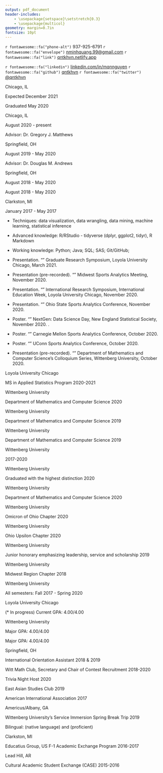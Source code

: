 ```yaml
---
output: pdf_document
header-includes:
    - \usepackage{setspace}\setstretch{0.3}
    - \usepackage{multicol}
geometry: margin=0.7in
fontsize: 10pt
---
```


\sffamily

\center \Large \textbf{Ngoc Minh Quang Nguyen}

\normalsize

`r fontawesome::fa("phone-alt")` 937-925-6791 \qquad
`r fontawesome::fa("envelope")` <nminhquang.99@gmail.com> \qquad
`r fontawesome::fa("link")` [qntkhvn.netlify.app](https://qntkhvn.netlify.app)

`r fontawesome::fa("linkedin")` [linkedin.com/in/mqnnguyen](https://www.linkedin.com/in/mqnnguyen) \qquad
`r fontawesome::fa("github")` [qntkhvn](https://github.com/qntkhvn) \qquad
`r fontawesome::fa("twitter")` [\@qntkhvn](https://twitter.com/qntkhvn) \qquad

<!-- ## Contact Information -->

<!-- -   Born: August 6, 1999, Nha Trang, Khanh Hoa, Vietnam -->

<!-- -   Nationality: Vietnamese -->

<!-- -   US Visa Status: F-1 (Full-time Academic Student) -->

\raggedright

\vspace{\baselineskip}
\vspace{\baselineskip}
\vspace{\baselineskip}
\large \textbf{EDUCATION}
\hrulefill
\normalsize
\vspace{\baselineskip}
    
\textbf{Loyola University Chicago} \hspace*{\fill} Chicago, IL

\textbf{Master of Science, Applied Statistics} \hspace*{\fill} Expected December 2021
\begin{itemize}
\item Current GPA: 4.00/4.00 
\item Graduate Merit Award
\end{itemize}

\vspace{2mm}

\textbf{Wittenberg University}

\textbf{Bachelor of Science, Mathematics and Data Science} \hspace*{\fill} Graduated May 2020
\begin{itemize}
\item Summa Cum Laude; GPA: 3.97/4.00
\item Departmental Honors in Mathematics
\item Phi Beta Kappa and Pi Mu Epsilon
\end{itemize}
    
<!-- ## Research Interests -->

<!-- \begin{itemize} -->
<!--     \item[] Sports Analytics; Data Visualization; R Packages; Mathematical Statistics. -->
<!-- \end{itemize} -->

\vspace{\baselineskip}
\vspace{\baselineskip}
\vspace{\baselineskip}
\large \textbf{RESEARCH EXPERIENCE}
\hrulefill
\normalsize
\vspace{\baselineskip}

\textbf{Loyola University Chicago} \hspace*{\fill} Chicago, IL

\textbf{Graduate Research Assistant} \hspace*{\fill} August 2020 - present

Advisor: Dr. Gregory J. Matthews

\begin{itemize} 
\item Esimated the aging curves in baseball using multiple imputation with a hierarchical structure
\end{itemize}

<!-- \textit{Estimating Aging Curves in Baseball using Multiple Imputation}. Advised by Dr. Gregory J. Matthews. -->

\vspace{2mm}

\textbf{Wittenberg University} \hspace*{\fill} Springfield, OH

\textbf{Senior Honors Thesis} \hspace*{\fill} August 2019 - May 2020

Advisor: Dr. Douglas M. Andrews

\begin{itemize} 
\item Determined the consistency between the properties of goal scoring (number of goals, time between goals, time location of goals) in the English Premier League and the key distributions of the Poisson process (Poisson, exponential, uniform.)
\item Utilized Poisson regression to simulate and predict the outcomes for a Premier League season. Explored various team metrics including the chances of winning the league title, finishing in the top four and bottom three, and relegation points.
\end{itemize}

<!-- \begin{itemize}  -->
<!--     \item Wittenberg University, Department of Mathematics and Computer Science, Springfield, Ohio -->
<!--     \item[] Senior Honors Thesis Research \hspace*{\fill} August 2019 - May 2020 -->
<!--     \item[] \textit{Predictive Models of English Premier League Goal Scoring}. Advised by Dr. Douglas M. Andrews. -->
<!-- \end{itemize} -->

\vspace{\baselineskip}
\vspace{\baselineskip}
\vspace{\baselineskip}
\large \textbf{WORK EXPERIENCE}
\hrulefill
\normalsize
\vspace{\baselineskip}

\textbf{Wittenberg University} \hspace*{\fill} Springfield, OH

\textbf{Math Workshop Head Tutor} \hspace*{\fill} August 2018 - May 2020

\begin{itemize}

\item Tutored all levels of Mathematics and Statistics/Data Science; and introductory levels of Computer Science, Economics, and Chemistry.  Worked with students one-on-one as well as in small groups.

\item Coordinated annual GRE Quantitative training sessions. Created basic math skills assessment worksheets for introductory-level Statistics classes.

\item Performed daily updates on student activity tracking database. Analyzed time data and fixed bad time entries.

\item Assisted the director with the transition to remote tutoring and implementing new video conferencing platform

\end{itemize}

\vspace{2mm}

\textbf{Faculty Aide (Teaching/Research Assistant)} \hspace*{\fill} August 2018 - May 2020

\begin{itemize}

\item Provided aid to Dr. Sunny Jeong with Business courses including Courses assisted: International Business, Business Research Methods, Global Social Entrepreneurship, and Business Ethics and Leadership.

\item Updated course websites, created and graded online assignments, and compiled student grades.

\item Participated in professor’s research on finding new literature and resources. Developed new learning case studies and reading questions.    
    
\end{itemize}

\vspace{2mm}

\textbf{Clarkston Senior High School} \hspace*{\fill} Clarkston, MI

\textbf{S.U.M. (Student Understanding Math) Assistant} \hspace*{\fill} January 2017 - May 2017

\begin{itemize}

\item Facilitated daily Algebra II lessons and assisted students with in-class materials and homework assignments, creating examples to ensure student understanding of math concepts, and giving calculator instructions.

\end{itemize}

\vspace{\baselineskip}
\vspace{\baselineskip}
\vspace{\baselineskip}
\large \textbf{COMPUTING SKILLS}
\hrulefill
\normalsize
\vspace{\baselineskip}

-   Techniques: data visualization, data wrangling, data mining, machine learning, statistical inference

-   Advanced knowledge: R/RStudio - tidyverse (dplyr, ggplot2, tidyr), R Markdown

-   Working knowledge: Python; Java; SQL; SAS; Git/GitHub; \LaTeX

\vspace{\baselineskip}
\vspace{\baselineskip}
\vspace{\baselineskip}
\large \textbf{PRESENTATIONS \& POSTERS}
\hrulefill
\normalsize
\vspace{\baselineskip}

-   Presentation. "\textit{Poisson Modeling and Predicting English Premier League Goal Scoring.}" Graduate Research Symposium, Loyola University Chicago, March 2021.

-   Presentation (pre-recorded). "\textit{Poisson Modeling and Predicting English Premier League Goal Scoring.}" Midwest Sports Analytics Meeting, November 2020.

-   Presentation. "\textit{Poisson Modeling and Predicting English Premier League Goal Scoring.}" International Research Symposium, International Education Week, Loyola University Chicago, November 2020.

-   Presentation. "\textit{Poisson Modeling and Predicting English Premier League Goal Scoring.}" Ohio State Sports Analytics Conference, November 2020.

-   Poster. "\textit{Poisson Modeling and Predicting English Premier League Goal Scoring.}" NextGen: Data Science Day, New England Statistical Society, November 2020. \textbf{Poster Competition Co-Winner, Undergrad/MS Group}.

-   Poster. "\textit{Poisson Modeling and Predicting English Premier League Goal Scoring.}" Carnegie Mellon Sports Analytics Conference, October 2020.

-   Poster. "\textit{Poisson Modeling and Predicting English Premier League Goal Scoring.}" UConn Sports Analytics Conference, October 2020.

-   Presentation (pre-recorded). "\textit{Something Fishy About Manchester United’s Distribution of Goals Scored.}" Department of Mathematics and Computer Science’s Colloquium Series, Wittenberg University, October 2020.

\vspace{\baselineskip}
\vspace{\baselineskip}
\vspace{\baselineskip}
\large \textbf{AWARDS}
\hrulefill
\normalsize
\vspace{\baselineskip}

\textbf{Merit Award} \hspace*{\fill} Loyola University Chicago

MS in Applied Statistics Program \hspace*{\fill} 2020-2021

\vspace{2mm}

\textbf{The Charles and Elsie Little Mathematics Award} \hspace*{\fill} Wittenberg University

Department of Mathematics and Computer Science \hspace*{\fill} 2020

\begin{itemize}
\item Awarded to the most outstanding senior mathematics and data science majors.
\end{itemize}

\vspace{2mm}
    
\textbf{Mathematics 202 Award} \hspace*{\fill} Wittenberg University

Department of Mathematics and Computer Science \hspace*{\fill} 2019

\begin{itemize}
\item Awarded to an outstanding first-year student in the introductory calculus sequence.
\end{itemize}

\vspace{2mm}
    
\textbf{Textbook Award} \hspace*{\fill} Wittenberg University

Department of Mathematics and Computer Science \hspace*{\fill} 2019

\begin{itemize}
\item Awarded to first-year students majoring in the Department of Mathematics and Computer Science.
\end{itemize}

\vspace{2mm}
    
\textbf{International Student Scholarship and} \hspace*{\fill} Wittenberg University

\textbf{International Student Grant Program} \hspace*{\fill} 2017-2020

\vspace{\baselineskip}
\vspace{\baselineskip}
\vspace{\baselineskip}
\large \textbf{HONORS}
\hrulefill
\normalsize
\vspace{\baselineskip}

\textbf{Summa Cum Laude} \hspace*{\fill} Wittenberg University

Graduated with the highest distinction \hspace*{\fill} 2020

\vspace{2mm}

\textbf{Departmental Honors in Mathematics} \hspace*{\fill} Wittenberg University

Department of Mathematics and Computer Science \hspace*{\fill} 2020

\vspace{2mm}
    
\textbf{Phi Beta Kappa} \hspace*{\fill} Wittenberg University

Omicron of Ohio Chapter \hspace*{\fill} 2020

\vspace{2mm}

\textbf{Pi Mu Epsilon} \hspace*{\fill} Wittenberg University

Ohio Upsilon Chapter \hspace*{\fill} 2020

\vspace{2mm}

\textbf{Pick and Pen} \hspace*{\fill} Wittenberg University

Junior honorary emphasizing leadership, service and
scholarship \hspace*{\fill} 2019

\vspace{2mm}

\textbf{Phi Eta Sigma} \hspace*{\fill} Wittenberg University

Midwest Region Chapter \hspace*{\fill} 2018

\vspace{2mm}

\textbf{Dean's List} \hspace*{\fill} Wittenberg University

 \hspace*{\fill} All semesters: Fall 2017 - Spring 2020
    
<!-- -   Other Honors -->

<!--     -   The Charles E. Chatfield Global Awareness Award Nominee, Wittenberg University, Spring 2020 -->

<!--     -   Homecoming Royalty Nominee, Wittenberg University, Fall 2019 -->

\vspace{\baselineskip}
\vspace{\baselineskip}
\vspace{\baselineskip}
\large \textbf{COURSEWORK}
\hrulefill
\normalsize
\vspace{\baselineskip}

\textbf{Graduate} \hspace*{\fill} Loyola University Chicago

\textbf{Statistics} (\* In progress) \hspace*{\fill} Current GPA: 4.00/4.00

\vspace{1mm}

\begin{multicols}{2}
\begin{itemize}
\item Predictive Analytics*
\item Statistical Computation and Simulation*
\item Statistical Consulting*
\item Statistical Design and Analysis of Experiments*
\item Advanced Statistical Inference (Independent Study)
\item Nonparametric Statistics 
\item Categorical Data Analysis
\item Probability \& Mathematical Statistics
\item Applied Regression Analysis 
\item SAS Programming \& Applied Statistics 
\end{itemize}
\end{multicols}

\textbf{Undergraduate} \hspace*{\fill} Wittenberg University

\textbf{Statistics/Data Science} \hspace*{\fill} Major GPA: 4.00/4.00

\vspace{1mm}

\begin{multicols}{2}
\begin{itemize}
\item Mathematical Statistics
\item Univariate Probability
\item Statistical Modeling
\item Introduction to Data Science with R
\item Computer Programming II with Java
\item Computer Programming I with Python
\item Databases
\item Introductory Statistics/Data Analysis
\end{itemize}
\end{multicols}

\textbf{Mathematics} \hspace*{\fill} Major GPA: 4.00/4.00

\vspace{1mm}

\begin{multicols}{2}
\begin{itemize}
\item Graph Theory
\item Real Analysis
\item Abstract Algebra
\item Linear Algebra
\item Multivariable Calculus
\item Differential Equations
\item Foundations of Geometry
\item Discrete Mathematics \& Proofs
\item Calculus II
\item Calculus I
\end{itemize}
\end{multicols}

\vspace{\baselineskip}
\vspace{\baselineskip}
\vspace{\baselineskip}
\large \textbf{ACTIVITIES}
\hrulefill
\normalsize
\vspace{\baselineskip}

\textbf{Wittenberg University} \hspace*{\fill} Springfield, OH

\vspace{1mm}

International Orientation Assistant \hspace*{\fill} 2018 \& 2019

\vspace{2mm}

Witt Math Club, Secretary and Chair of Contest Recruitment \hspace*{\fill} 2018-2020

\vspace{1mm}

Trivia Night Host \hspace*{\fill} 2020

\vspace{1mm}

East Asian Studies Club \hspace*{\fill} 2019

\vspace{1mm}

American International Association \hspace*{\fill} 2017

\vspace{2mm}

\vspace{\baselineskip}
\vspace{\baselineskip}
\vspace{\baselineskip}
\large \textbf{COMMUNITY SERVICE}
\hrulefill
\normalsize
\vspace{\baselineskip}

\textbf{The Fuller Center for Housing} \hspace*{\fill} Americus/Albany, GA

Wittenberg University's Service Immersion Spring Break Trip \hspace*{\fill} 2019

\vspace{\baselineskip}
\vspace{\baselineskip}
\vspace{\baselineskip}
\large \textbf{LANGUAGES}
\hrulefill
\normalsize
\vspace{\baselineskip}

Bilingual: \textbf{Vietnamese} (native language) and \textbf{English} (proficient)

\vspace{\baselineskip}
\vspace{\baselineskip}
\vspace{\baselineskip}
\large \textbf{EXCHANGE PROGRAMS}
\hrulefill
\normalsize
\vspace{\baselineskip}

\textbf{Clarkston Senior High School} \hspace*{\fill} Clarkston, MI

Educatius Group, US F-1 Academic Exchange Program \hspace*{\fill} 2016-2017

\vspace{2mm}

\textbf{Lead Hill High School} \hspace*{\fill} Lead Hill, AR

Cultural Academic Student Exchange (CASE) \hspace*{\fill} 2015-2016
